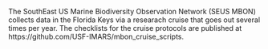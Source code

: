 The SouthEast US Marine Biodiversity Observation Network (SEUS MBON) collects data in the Florida Keys via a researach cruise that goes out several times per year. 
The checklists for the cruise protocols  are published at https://github.com/USF-IMARS/mbon_cruise_scripts.
